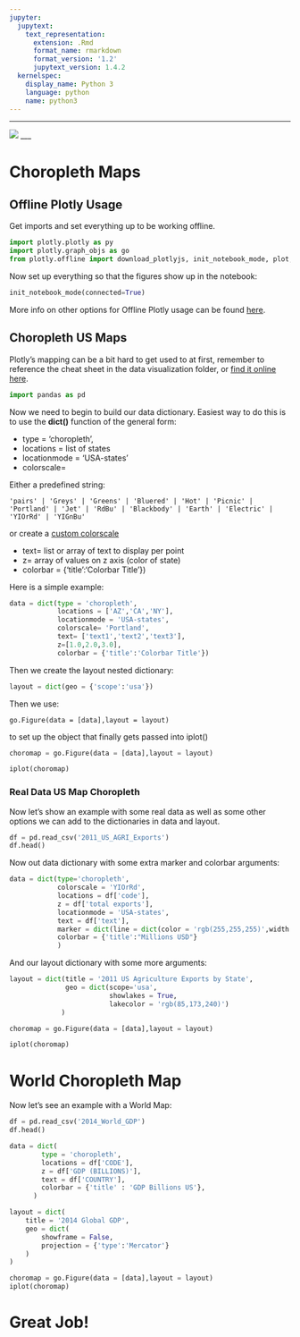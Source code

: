 ```yaml
---
jupyter:
  jupytext:
    text_representation:
      extension: .Rmd
      format_name: rmarkdown
      format_version: '1.2'
      jupytext_version: 1.4.2
  kernelspec:
    display_name: Python 3
    language: python
    name: python3
---
```


___

<a href='http://www.pieriandata.com'> <img src='../Pierian_Data_Logo.png' /></a>
___


# Choropleth Maps


## Offline Plotly Usage


Get imports and set everything up to be working offline.

```python
import plotly.plotly as py
import plotly.graph_objs as go 
from plotly.offline import download_plotlyjs, init_notebook_mode, plot, iplot
```

Now set up everything so that the figures show up in the notebook:

```python
init_notebook_mode(connected=True) 
```

More info on other options for Offline Plotly usage can be found [here](https://plot.ly/python/offline/).


## Choropleth US Maps

Plotly's mapping can be a bit hard to get used to at first, remember to reference the cheat sheet in the data visualization folder, or [find it online here](https://images.plot.ly/plotly-documentation/images/python_cheat_sheet.pdf).

```python
import pandas as pd
```

Now we need to begin to build our data dictionary. Easiest way to do this is to use the **dict()** function of the general form:

* type = 'choropleth',
* locations = list of states
* locationmode = 'USA-states'
* colorscale= 

Either a predefined string:

    'pairs' | 'Greys' | 'Greens' | 'Bluered' | 'Hot' | 'Picnic' | 'Portland' | 'Jet' | 'RdBu' | 'Blackbody' | 'Earth' | 'Electric' | 'YIOrRd' | 'YIGnBu'

or create a [custom colorscale](https://plot.ly/python/heatmap-and-contour-colorscales/)

* text= list or array of text to display per point
* z= array of values on z axis (color of state)
* colorbar = {'title':'Colorbar Title'})

Here is a simple example:

```python
data = dict(type = 'choropleth',
            locations = ['AZ','CA','NY'],
            locationmode = 'USA-states',
            colorscale= 'Portland',
            text= ['text1','text2','text3'],
            z=[1.0,2.0,3.0],
            colorbar = {'title':'Colorbar Title'})
```

Then we create the layout nested dictionary:

```python
layout = dict(geo = {'scope':'usa'})
```

Then we use: 

    go.Figure(data = [data],layout = layout)
    
to set up the object that finally gets passed into iplot()

```python
choromap = go.Figure(data = [data],layout = layout)
```

```python
iplot(choromap)
```

### Real Data US Map Choropleth

Now let's show an example with some real data as well as some other options we can add to the dictionaries in data and layout.

```python
df = pd.read_csv('2011_US_AGRI_Exports')
df.head()
```

Now out data dictionary with some extra marker and colorbar arguments:

```python
data = dict(type='choropleth',
            colorscale = 'YIOrRd',
            locations = df['code'],
            z = df['total exports'],
            locationmode = 'USA-states',
            text = df['text'],
            marker = dict(line = dict(color = 'rgb(255,255,255)',width = 2)),
            colorbar = {'title':"Millions USD"}
            ) 
```

And our layout dictionary with some more arguments:

```python
layout = dict(title = '2011 US Agriculture Exports by State',
              geo = dict(scope='usa',
                         showlakes = True,
                         lakecolor = 'rgb(85,173,240)')
             )
```

```python
choromap = go.Figure(data = [data],layout = layout)
```

```python
iplot(choromap)
```

# World Choropleth Map

Now let's see an example with a World Map:

```python
df = pd.read_csv('2014_World_GDP')
df.head()
```

```python
data = dict(
        type = 'choropleth',
        locations = df['CODE'],
        z = df['GDP (BILLIONS)'],
        text = df['COUNTRY'],
        colorbar = {'title' : 'GDP Billions US'},
      ) 
```

```python
layout = dict(
    title = '2014 Global GDP',
    geo = dict(
        showframe = False,
        projection = {'type':'Mercator'}
    )
)
```

```python
choromap = go.Figure(data = [data],layout = layout)
iplot(choromap)
```

# Great Job!
